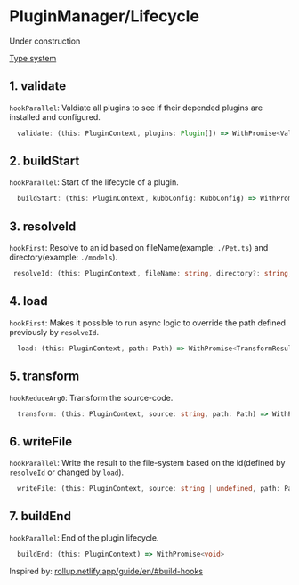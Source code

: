 
# PluginManager/Lifecycle

<Callout type="warning">
 Under construction
</Callout>

[Type system](https://github.com/kubb-project/kubb/blob/main/packages/core/src/types.ts)


## 1. validate

`hookParallel`: Valdiate all plugins to see if their depended plugins are installed and configured.

```typescript
  validate: (this: PluginContext, plugins: Plugin[]) => WithPromise<ValidationResult>
```

## 2. buildStart

`hookParallel`: Start of the lifecycle of a plugin.

```typescript
  buildStart: (this: PluginContext, kubbConfig: KubbConfig) => WithPromise<void>
```

## 3. resolveId

`hookFirst`: Resolve to an id based on fileName(example: `./Pet.ts`) and directory(example: `./models`). 

```typescript
 resolveId: (this: PluginContext, fileName: string, directory?: string, options?: Record<string, any>) => string | null | undefined
```

## 4. load

`hookFirst`: Makes it possible to run async logic to override the path defined previously by `resolveId`.

```typescript
  load: (this: PluginContext, path: Path) => WithPromise<TransformResult | null>
```

## 5. transform

`hookReduceArg0`: Transform the source-code.

```typescript
  transform: (this: PluginContext, source: string, path: Path) => WithPromise<TransformResult>
```

## 6. writeFile

`hookParallel`: Write the result to the file-system based on the id(defined by `resolveId` or changed by `load`).

```typescript
  writeFile: (this: PluginContext, source: string | undefined, path: Path) => WithPromise<void>
```

## 7. buildEnd

`hookParallel`: End of the plugin lifecycle.

```typescript
  buildEnd: (this: PluginContext) => WithPromise<void>
```

Inspired by: [rollup.netlify.app/guide/en/#build-hooks](https://deploy-preview-230--rollup.netlify.app/guide/en/#build-hooks)
